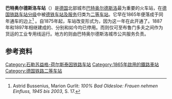 {{Infobox Deutsche Bahn station
| logo            = 
| image           = Eingang Bad Oldesloe Bahnhof.jpg
| name            = [[File:Deutsche_Bahn_AG-Logo.svg|30px]] 巴特奥尔德斯洛车站
| caption         = 
| country         = {{GER}}
| state           = {{flag|Schleswig-Holstein}}
| locale          = [[巴特奥尔德斯洛|巴特奥尔德斯洛]]
| borough         = 
| coordinates     = {{coord|53|48|19|N|10|22|58|E|region:DE-BY_type:railwaystation|format=dms|display=inline,title}}
| category        = [[德国铁路二等车站列表|二等站]]<ref>{{DBCatsURL}}</ref>
| tracks          = 4
| exits           = 
| trains          = 
| ds100           = AO
| code            = 8000023
| type            = {{link-de|分岔站|Trennungsbahnhof}}
| start           = 1865年
|lines=
* {{link-de|吕贝克－汉堡铁路|Bahnstrecke Lübeck–Hamburg}}
* {{link-de|新明斯特－巴特奥尔德斯洛铁路|Bahnstrecke Neumünster–Bad Oldesloe}}
}}

'''巴特奥尔德斯洛车站'''（{{lang-de|'''Bahnhof Bad Oldesloe'''}}）是[[德国|德国]]北部城市[[巴特奥尔德斯洛|巴特奥尔德斯洛]]最为重要的火车站，在[[德国铁路车站分级|德国铁路车站分级]]中被[[德铁车站及服务|德铁车站及服务]]归类为[[德国铁路二等车站列表|二等车站]]。它早在1865年便落成于同年通车的{{link-de|吕贝克－汉堡铁路|Bahnstrecke Lübeck–Hamburg}}边上<ref>Astrid Bussenius, Marion Gurlit: ''100% Bad Oldesloe: Frauen nehmen Einfluss, 1945 bis 2003'', S. 17.</ref> 。自1875年起，车站改变形式为{{link-de|分岔站|Trennungsbahnhof}}，因为这一年在此开通了{{link-de|新明斯特－巴特奥尔德斯洛铁路|Bahnstrecke Neumünster–Bad Oldesloe|前往新明斯特的支线}}。1887年和1897年相继建成的、分别{{link-de|哈格诺地方－巴特奥尔德斯洛铁路|Bahnstrecke Hagenow Land–Bad Oldesloe|通往拉策堡}}和{{link-de|施瓦岑贝克－巴特奥尔德斯洛铁路|Bahnstrecke Schwarzenbek–Bad Oldesloe|施瓦岑贝克的线路}}如今均已停用。而{{link-de|埃尔姆斯霍恩－巴特奥尔德斯洛铁路|Bahnstrecke Elmshorn–Bad Oldesloe}}则仅可至布鲁门多夫之间作为货运的工业专用线运行。地方的{{link-de|公共短途客运|Öffentlicher Personennahverkehr}}则由巴特奥尔德斯洛城市公共服务负责。

==参考资料==
{{reflist}}

{{DEFAULTSORT:Bad Oldesloe}}
[[Category:石勒苏益格-荷尔斯泰因铁路车站|Category:石勒苏益格-荷尔斯泰因铁路车站]]
[[Category:1865年啟用的鐵路車站|Category:1865年啟用的鐵路車站]]
[[Category:德国铁路二等车站|Category:德国铁路二等车站]]